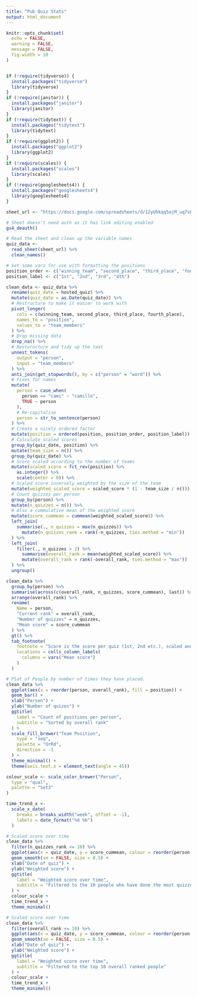 ```yaml
---
title: "Pub Quiz Stats"
output: html_document
---
```


```r
knitr::opts_chunk$set(
  echo = FALSE,
  warning = FALSE,
  message = FALSE,
  fig.width = 10
)


if (!require(tidyverse)) {
  install.packages("tidyverse")
  library(tidyverse)
}
if (!require(janitor)) {
  install.packages("janitor")
  library(janitor)
}
if (!require(tidytext)) {
  install.packages("tidytext")
  library(tidytext)
}
if (!require(ggplot2)) {
  install.packages("ggplot2")
  library(ggplot2)
}
if (!require(scales)) {
  install.packages("scales")
  library(scales)
}
if (!require(googlesheets4)) {
  install.packages("googlesheets4")
  library(googlesheets4)
}
```

```r
sheet_url <- "https://docs.google.com/spreadsheets/d/12yUhkqq5ajM_uq7vLytH9cBceCCDFC0MEJluVX_aBdA/edit?usp=sharing"

# Sheet doesn't need auth as it has link editing enabled
gs4_deauth()

# Read the sheet and clean up the variable names
quiz_data <-
  read_sheet(sheet_url) %>%
  clean_names()
```

```r
# Set some vars for use with formatting the positions
position_order <- c("winning_team", "second_place", "third_place", "fourth_place")
position_label <- c("1st", "2nd", "3rd", "4th")

clean_data <- quiz_data %>%
  rename(quiz_date = hosted_quiz) %>%
  mutate(quiz_date = as.Date(quiz_date)) %>%
  # Restructure to make it easier to work with
  pivot_longer(
    cols = c(winning_team, second_place, third_place, fourth_place),
    names_to = "position",
    values_to = "team_members"
  ) %>%
  # Drop missing data
  drop_na() %>%
  # Resturucture and tidy up the text
  unnest_tokens(
    output = "person",
    input = "team_members"
  ) %>%
  anti_join(get_stopwords(), by = c("person" = "word")) %>%
  # Fixes for names
  mutate(
    person = case_when(
      person == "cami" ~ "camille",
      TRUE ~ person
    ),
    # Re-capitalise
    person = str_to_sentence(person)
  ) %>%
  # Create a nicely ordered factor
  mutate(position = ordered(position, position_order, position_label)) %>%
  # Calculate scaled scores
  group_by(quiz_date, position) %>%
  mutate(team_size = n()) %>%
  group_by(quiz_date) %>%
  # Score scaled according to the number of teams
  mutate(scaled_score = fct_rev(position) %>%
    as.integer() %>%
    scale(center = 0)) %>%
  # Scaled score inversely weighted by the size of the team
  mutate(weighted_scaled_score = scaled_score * (1 - team_size / n())) %>%
  # Count quizzes per person
  group_by(person) %>%
  mutate(n_quizzes = n()) %>%
  # Also a cummulative mean of the weighted score
  mutate(score_cummean = cummean(weighted_scaled_score)) %>%
  left_join(
    summarise(., n_quizzes = max(n_quizzes)) %>%
      mutate(n_quizzes_rank = rank(-n_quizzes, ties.method = "min"))
  ) %>%
  left_join(
    filter(., n_quizzes > 2) %>%
      summarise(overall_rank = mean(weighted_scaled_score)) %>%
      mutate(overall_rank = rank(-overall_rank, ties.method = "max"))
  ) %>%
  ungroup()
```

```r
clean_data %>%
  group_by(person) %>%
  summarise(across(c(overall_rank, n_quizzes, score_cummean), last)) %>%
  arrange(overall_rank) %>%
  rename(
    Name = person,
    "Current rank" = overall_rank,
    "Number of quizzes" = n_quizzes,
    "Mean score" = score_cummean
  ) %>%
  gt() %>%
  tab_footnote(
    footnote = "Score is the score per quiz (1st, 2nd etc.), scaled and then weighted by the team size",
    locations = cells_column_labels(
      columns = vars("Mean score")
    )
  )
```

```r
# Plot of People by number of times they have placed.
clean_data %>%
  ggplot(aes(x = reorder(person, overall_rank), fill = position)) +
  geom_bar() +
  xlab("Person") +
  ylab("Number of quizes") +
  ggtitle(
    label = "Count of positions per person",
    subtitle = "Sorted by overall rank"
  ) +
  scale_fill_brewer("Team Position",
    type = "seq",
    palette = "OrRd",
    direction = -1
  ) +
  theme_minimal() +
  theme(axis.text.x = element_text(angle = 45))
```

```r

colour_scale <- scale_color_brewer("Person",
  type = "qual",
  palette = "Set3"
)

time_trend_x <-
  scale_x_date(
    breaks = breaks_width("week", offset = -1),
    labels = date_format("%d %b")
  )
```

```r
# Scaled score over time
clean_data %>%
  filter(n_quizzes_rank <= 10) %>%
  ggplot(aes(x = quiz_date, y = score_cummean, colour = reorder(person, overall_rank))) +
  geom_smooth(se = FALSE, size = 0.5) +
  xlab("Date of quiz") +
  ylab("Weighted score") +
  ggtitle(
    label = "Weighted score over time",
    subtitle = "Filtered to the 10 people who have done the most quizzes"
  ) +
  colour_scale +
  time_trend_x +
  theme_minimal()
```


```r
# Scaled score over time
clean_data %>%
  filter(overall_rank <= 10) %>%
  ggplot(aes(x = quiz_date, y = score_cummean, colour = reorder(person, overall_rank))) +
  geom_smooth(se = FALSE, size = 0.5) +
  xlab("Date of quiz") +
  ylab("Weighted score") +
  ggtitle(
    label = "Weighted score over time",
    subtitle = "Filtered to the top 10 overall ranked people"
  ) +
  colour_scale +
  time_trend_x +
  theme_minimal()
```
